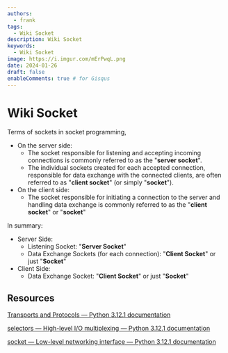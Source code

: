 ```yaml
---
authors:
  - frank
tags:
  - Wiki Socket
description: Wiki Socket
keywords:
  - Wiki Socket
image: https://i.imgur.com/mErPwqL.png
date: 2024-01-26
draft: false
enableComments: true # for Gisqus
---
```


# Wiki Socket


Terms of sockets in socket programming,

- On the server side:
  - The socket responsible for listening and accepting incoming connections is commonly referred to as the "**server socket**".
  - The individual sockets created for each accepted connection, responsible for data exchange with the connected clients, are often referred to as "**client socket**" (or simply "**socket**").
- On the client side:
  - The socket responsible for initiating a connection to the server and handling data exchange is commonly referred to as the "**client socket**" or "**socket**"

In summary:
- Server Side:
  - Listening Socket: "**Server Socket**"
  - Data Exchange Sockets (for each connection): "**Client Socket**" or just "**Socket**"
- Client Side:
  - Data Exchange Socket: "**Client Socket**" or just "**Socket**"


<!--truncate-->

## Resources

[Transports and Protocols — Python 3.12.1 documentation](https://docs.python.org/3/library/asyncio-protocol.html)

[selectors — High-level I/O multiplexing — Python 3.12.1 documentation](https://docs.python.org/3/library/selectors.html)

[socket — Low-level networking interface — Python 3.12.1 documentation](https://docs.python.org/3/library/socket.html)